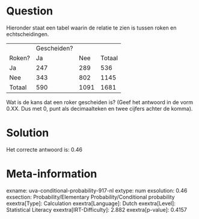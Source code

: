 Question
========

Hieronder staat een tabel waarin de relatie te zien is tussen roken en
echtscheidingen.

  -------- ------------- ------ --------
           Gescheiden?          
  Roken?   Ja            Nee    Totaal
  Ja       247           289    536
  Nee      343           802    1145
  Totaal   590           1091   1681
  -------- ------------- ------ --------

Wat is de kans dat een roker gescheiden is? (Geef het antwoord in de
vorm 0.XX. Dus met 0, punt als decimaalteken en twee cijfers achter de
komma). 


Solution
========

Het correcte antwoord is: 0.46

Meta-information
================
exname: uva-conditional-probability-917-nl
extype: num
exsolution: 0.46
exsection: Probability/Elementary Probability/Conditional probability
exextra[Type]: Calculation
exextra[Language]: Dutch
exextra[Level]: Statistical Literacy
exextra[IRT-Difficulty]: 2.882
exextra[p-value]: 0.4157
